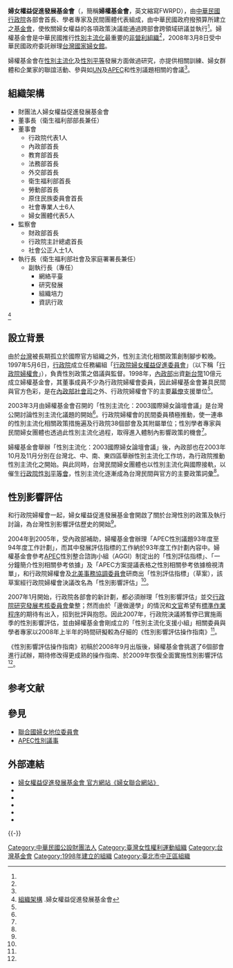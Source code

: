{{Infobox Non-profit
|Non-profit_name=婦女權益促進發展基金會<br><small>Foundation of Women's Rights Promotion and Development</small>
|Non-profit_logo=
|Non-profit_type=基金會
|tax_id=
|registration_id=
|founded_date=1997年
|founder=[[行政院|行政院]]
|location={{ROC-TWN}}[[台北市|台北市]][[中正區_(臺北市)|中正區]]杭州南路一段15號9樓
|origins=
|key_people=行政院衛生福利部部長[[陳時中_(政治人物)|陳時中]]
|area_served=[[台灣|台灣]]、[[澎湖|澎湖]]、[[金門|金門]]、[[馬祖|馬祖]]
|products=性別平等書籍
|services=
|focus=研議國家利益及整體考量之婦女政策
|mission=民間與政府對話的視窗，提供婦女資源與資訊交流
|method=
|revenue=47,929,838（2017）
|expenses=50,128,399（2017）
|financed_by=
|endowment=
|num_volunteers=
|num_employees=22
|num_members=
|owner=
|slogan=
|motto=
|former name=
|replaced name=
|homepage={{官方網站|http://www.iwomenweb.org.tw/default.html|www.iwomenweb.org.tw}}
|dissolved=
|footnotes=}}
'''婦女權益促進發展基金會'''（{{lang-en|Foundation of Women’s Rights Promotion and Development}}，簡稱'''婦權基金會'''，英文縮寫FWRPD），由[[中華民國行政院|中華民國行政院]]各部會首長、學者專家及民間團體代表組成，由中華民國政府撥預算所建立之[[基金會|基金會]]，使攸關婦女權益的各項政策決議能通過跨部會跨領域研議並執行<REF name="website_globalgender.org"/>。婦權基金會是中華民國推行[[性別主流化|性別主流化]]最重要的[[非營利組織|非營利組織]]<REF name="羅清水 馬榕曼 2013"/>，2008年3月8日受中華民國政府委託辦理[[台灣國家婦女館|台灣國家婦女館]]。

婦權基金會在[[性別主流化|性別主流化]]及[[性別平等|性別平等]]發展方面做過研究，亦提供相關訓練、婦女群體和企業家的聯誼活動、參與如[[UN|UN]]及[[APEC|APEC]]和性別議題相關的會議<REF name="website_apecwln.org"/>。

==組織架構==
*財團法人婦女權益促進發展基金會
*董事長（衛生福利部部長兼任）
*董事會
**行政院代表1人
**內政部首長
**教育部首長
**法務部首長
**外交部首長
**衛生福利部首長
**勞動部首長
**原住民族委員會首長
**社會專業人士6人
**婦女團體代表5人
*監察會
**財政部首長
**行政院主計總處首長
**社會公正人士1人
*執行長（衛生福利部社會及家庭署署長兼任）
**副執行長（專任）
***網絡平臺
***研究發展
***組織培力
***資訊行政
<ref>[https://www.iwomenweb.org.tw/cp.aspx?n=1E718178885C0633 組織架構] {{Wayback|url=https://www.iwomenweb.org.tw/cp.aspx?n=1E718178885C0633 |date=20200920230522 }}.婦女權益促進發展基金會</ref>

==設立背景==
由於[[台灣|台灣]]被長期孤立於國際官方組織之外，性別主流化相關政策創制腳步較晚。1997年5月6日，[[行政院|行政院]]成立任務編組「[[行政院婦女權益促進委員會|行政院婦女權益促進委員會]]」（以下稱「[[行政院婦權會|行政院婦權會]]」），負責性別政策之倡議與監督。1998年，[[中華民國內政部|內政部]]出資[[新台幣|新台幣]]10億元成立婦權基金會，其董事成員不少為行政院婦權會委員，因此婦權基金會兼具民間與官方色彩，是在[[內政部社會司|內政部社會司]]之外、行政院婦權會下的主要[[幕僚|幕僚]]支援單位<ref name="彭渰雯2008"/>。

2003年3月由婦權基金會召開的「性別主流化：2003國際婦女論壇會議」是台灣公開討論性別主流化議題的開始<ref name="彭渰雯2008"/>。行政院婦權會的民間委員積極推動，使一連串的性別主流化相關政策措施遍及行政院38個部會及其附屬單位；性別學者專家與民間婦女團體也透過此性別主流化過程，取得進入體制內影響政策的機會<ref name="彭渰雯2008"/>。

婦權基金會舉辦「性別主流化：2003國際婦女論壇會議」後，內政部也在2003年10月及11月分別在台灣北、中、南、東四區舉辦性別主流化工作坊，為行政院推動性別主流化之開始。與此同時，台灣民間婦女團體也以性別主流化與國際接軌，以催生[[行政院性別平等會|行政院性別平等會]]，性別主流化逐漸成為台灣民間與官方的主要政策詞彙<ref name="彭渰雯2008"/>。

==性別影響評估==
和行政院婦權會一起，婦女權益促進發展基金會開啟了關於台灣性別{{link-en|影響評估|impact assessment}}的政策及執行討論，為台灣性別影響評估歷史的開始<REF name="Kuo2015"/>。

2004年到2005年，受內政部補助，婦權基金會辦理「APEC性別議題93年度至94年度工作計劃」，而其中發展評估指標的工作納於93年度工作計劃內容中。婦權基金會參考[[APEC|APEC]]性別整合諮詢小組（AGGI）制定出的「性別評估指標」、「一分鐘簡介性別相關參考依據」及「APEC方案提議表格之性別相關參考依據檢視清單」，和行政院婦權會及[[北美事務協調委員會|北美事務協調委員會]]研商出「性別評估指標」（草案），該草案經行政院婦權會決議改名為「性別影響評估」<REF name="李酉潭2011"/>。

2007年1月開始，行政院各部會的新計劃，都必須辦理「性別影響評估」並交[[行政院研究發展考核委員會|行政院研究發展考核委員會]]彙整；然而由於「邊做邊學」的情況和[[文官|文官]]希望有[[標準作業程序|標準作業程序]]的期待有出入，招到批評與抱怨。因此2007年，行政院決議將暫停已實施兩季的性別影響評估，並由婦權基金會剛成立的「性別主流化支援小組」相關委員與學者專家以2008年上半年的時間研擬較為仔細的《性別影響評估操作指南》<ref name="彭渰雯2008"/>。

《性別影響評估操作指南》初稿於2008年9月出版後，婦權基金會挑選了6個部會進行試辦，期待修改得更成熟的操作指南、於2009年恢復全面實施性別影響評估<ref name="彭渰雯2008"/>。

== 参考文献 ==
{{Reflist
|refs =
<ref name="website_globalgender.org">{{cite web |url=http://www.iwomenweb.org.tw/cp.aspx?n=7DEC7150E6BAD606 |title=關於婦權基金會 rihgt 基金會簡介 |author=<!--Staff writer(s); no by-line.--> |date= |website=婦女權益促進發展基金會 |publisher=財團法人婦女權益促進發展基金會 |access-date=2015-11-15 |quote= |archive-url=https://web.archive.org/web/20151117015950/http://www.iwomenweb.org.tw/cp.aspx?n=7DEC7150E6BAD606 |archive-date=2015-11-17 |dead-url=yes }}</ref>

<ref name="羅清水 馬榕曼 2013">{{cite book |author1=羅清水 |author2=馬榕曼 |title=教育政策與學校行政 |url = http://books.google.com/books?id=9XOQCgAAQBAJ&pg=PA359 |year=2013|publisher=[[五南圖書出版公司|五南圖書出版公司]]|language=zh-TW |isbn=978-957-11-7023-7|page=359 |quote=婦女權益促進發展基金會(以下簡稱為婦權基金會)為我國推行性別主流化最重要的非營利組織，|chapter=我國推動性別主流化在教育政策上的意義和實踐 }}</ref>

<ref name="website_apecwln.org">{{cite web |url=http://apecwln.org/wp-content/uploads/2010/Taiwan%20Women's%20Organizations.pdf |title=Taiwan's Women's Organizations |author=<!--Staff writer(s); no by-line.--> |date= |website=APEC Women Leaders Network |publisher=APEC Women Leaders Network. |access-date=2015-11-15 |quote= |archive-date=2019-06-08 |archive-url=https://web.archive.org/web/20190608120717/http://apecwln.org/wp-content/uploads/2010/Taiwan%20Women%27s%20Organizations.pdf |dead-url=yes }}</ref>

<ref name="彭渰雯2008">{{cite journal | author = 彭渰雯 | title = 當官僚遇上婦運：台灣推動 性別主流化的經驗初探 | url = http://www2.scu.edu.tw/politics/journal/doc/j264/1.pdf | year = 2008 | volume = 第二十六卷 | issue = 第四期 | pages = 1-59language=zh-tw | isbn = 978-957-11-7023-7 | quote = 婦女權益促進發展基金會(以下簡稱為婦權基金會)為我國推行性別主流化最重要的非營利組織 | access-date = 2015-11-20 | archive-date = 2016-03-04 | archive-url = https://web.archive.org/web/20160304124717/http://www2.scu.edu.tw/politics/journal/doc/j264/1.pdf | dead-url = no }}</ref>

<ref name="Kuo2015">{{cite book |author=Yu-Ying Kuo|title=Policy Analysis in Taiwan |url = http://books.google.com/books?id=i8v1CAAAQBAJ&pg=PA83 |date=21 April 2015|publisher=Policy Press|isbn=978-1-4473-0830-0|pages=83–|quote=[History of GIA in Taiwan] Even the agency in charge of monitoring, the Research, Development and Evaluation Commission (RDEC), had no idea where to begin. ... Frontline bureaucrats from various departments and agencies expressed their need to have a Standardised Operation Procedure (SOP) ... In resposnse to these complaints, the Women's Rights Committee and Foundation of Women's Rights Promotion and Developement (FWRPD) invited gender experts, scholars and women's groups for a series of discussions. Accordingly the new Gender Impact Assessment Checklist was developed in 2008 along with the Tuide for Gender Impact assessment to provide examples showing how the check list works.}}</ref>

<ref name="李酉潭2011">{{cite book |author=李酉潭 |title=自由人權與民主和平 台灣民主化的核心價值 |url = http://books.google.com/books?id=UxVqCgAAQBAJ&pg=PA90 |date=1 July 2011|publisher=五南圖書出版公司|language=zh-TW |isbn=978-957-11-6239-3|page=90|quote=婦權基金會爰參考APEC性別整合諮詢小組(AGGI)所完成之「性別評估指標」、「一分鐘簡介性別相關參考依據」及「APEC方案提議表格之性別相關參考依據檢視清單」進行增修,並邀請行政院婦權會及北美事務協調委員會共同研商「性別評估指標」(草案)...。該草案經行政院婦權會第20次委員會議前協議，決定將「性別評估指標」修正為「性別影響評估」。}}</ref>
}}

== 參見==
* [[聯合國婦女地位委員會|聯合國婦女地位委員會]]
* [[APEC性別議事|APEC性別議事]]

== 外部連結==
* [https://www.iwomenweb.org.tw/default.html 婦女權益促進發展基金會 官方網站《婦女聯合網站》] {{Wayback|url=https://www.iwomenweb.org.tw/default.html |date=20200921002113 }}
* {{twitter|WomensRightsTW|台灣婦權基金會}}
* {{facebook|TaimeiGenderBar|辣台妹聊性別}}
* {{facebook|HE60y|家政．豐盛與甘甜}}
* {{facebook|新女力創業加速器-115370192451308|新女力創業加速器}}
* {{YouTube|user=FWRPD|婦權基金會}}

{{-}}
{{台灣社會運動|性別平等運動}}

[[Category:中華民國公設財團法人|Category:中華民國公設財團法人]]
[[Category:臺灣女性權利運動組織|Category:臺灣女性權利運動組織]]
[[Category:台灣基金會|Category:台灣基金會]]
[[Category:1998年建立的組織|Category:1998年建立的組織]]
[[Category:臺北市中正區組織|Category:臺北市中正區組織]]